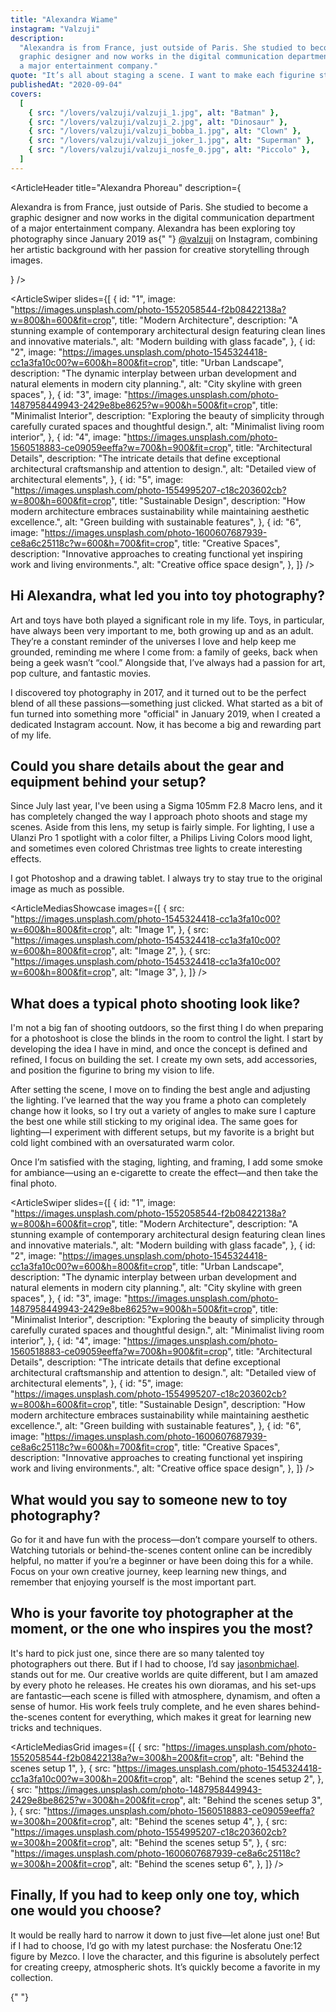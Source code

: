```yaml
---
title: "Alexandra Wiame"
instagram: "Valzuji"
description:
  "Alexandra is from France, just outside of Paris. She studied to become a
  graphic designer and now works in the digital communication department of
  a major entertainment company."
quote: "It’s all about staging a scene. I want to make each figurine stand out and tell a story with a single photo. I believe a lot of this comes down to creating the right atmosphere, so I pay close attention to ambiance in my work—carefully considering framing, lighting, and even those little details that add a sense of realism. I put my heart into every photoshoot, always aiming to pour as much emotion and energy as possible into each shot."
publishedAt: "2020-09-04"
covers:
  [
    { src: "/lovers/valzuji/valzuji_1.jpg", alt: "Batman" },
    { src: "/lovers/valzuji/valzuji_2.jpg", alt: "Dinosaur" },
    { src: "/lovers/valzuji/valzuji_bobba_1.jpg", alt: "Clown" },
    { src: "/lovers/valzuji/valzuji_joker_1.jpg", alt: "Superman" },
    { src: "/lovers/valzuji/valzuji_nosfe_0.jpg", alt: "Piccolo" },
  ]
---
```


<ArticleHeader
  title="Alexandra Phoreau"
  description={
    <p>
      Alexandra is from France, just outside of Paris. She studied to become a
      graphic designer and now works in the digital communication department of
      a major entertainment company. Alexandra has been exploring toy
      photography since January 2019 as{" "}
      <a href="https://www.instagram.com/valzuji/">@valzuji</a> on Instagram,
      combining her artistic background with her passion for creative
      storytelling through images.
    </p>
  }
/>

<ArticleSwiper
  slides={[
    {
      id: "1",
      image:
        "https://images.unsplash.com/photo-1552058544-f2b08422138a?w=800&h=600&fit=crop",
      title: "Modern Architecture",
      description:
        "A stunning example of contemporary architectural design featuring clean lines and innovative materials.",
      alt: "Modern building with glass facade",
    },
    {
      id: "2",
      image:
        "https://images.unsplash.com/photo-1545324418-cc1a3fa10c00?w=600&h=800&fit=crop",
      title: "Urban Landscape",
      description:
        "The dynamic interplay between urban development and natural elements in modern city planning.",
      alt: "City skyline with green spaces",
    },
    {
      id: "3",
      image:
        "https://images.unsplash.com/photo-1487958449943-2429e8be8625?w=900&h=500&fit=crop",
      title: "Minimalist Interior",
      description:
        "Exploring the beauty of simplicity through carefully curated spaces and thoughtful design.",
      alt: "Minimalist living room interior",
    },
    {
      id: "4",
      image:
        "https://images.unsplash.com/photo-1560518883-ce09059eeffa?w=700&h=900&fit=crop",
      title: "Architectural Details",
      description:
        "The intricate details that define exceptional architectural craftsmanship and attention to design.",
      alt: "Detailed view of architectural elements",
    },
    {
      id: "5",
      image:
        "https://images.unsplash.com/photo-1554995207-c18c203602cb?w=800&h=600&fit=crop",
      title: "Sustainable Design",
      description:
        "How modern architecture embraces sustainability while maintaining aesthetic excellence.",
      alt: "Green building with sustainable features",
    },
    {
      id: "6",
      image:
        "https://images.unsplash.com/photo-1600607687939-ce8a6c25118c?w=600&h=700&fit=crop",
      title: "Creative Spaces",
      description:
        "Innovative approaches to creating functional yet inspiring work and living environments.",
      alt: "Creative office space design",
    },
  ]}
/>

<ArticleBody>

## Hi Alexandra, what led you into toy photography?

Art and toys have both played a significant role in my life. Toys, in particular, have always been very important to me, both growing up and as an adult. They’re a constant reminder of the universes I love and help keep me grounded, reminding me where I come from: a family of geeks, back when being a geek wasn’t “cool.” Alongside that, I’ve always had a passion for art, pop culture, and fantastic movies.

I discovered toy photography in 2017, and it turned out to be the perfect blend of all these passions—something just clicked. What started as a bit of fun turned into something more "official" in January 2019, when I created a dedicated Instagram account. Now, it has become a big and rewarding part of my life.

</ArticleBody>

<ArticleBlockquote
  quote="It’s all about staging a scene. I want to make each figurine stand out and tell a story with a single photo. I believe a lot of this comes down to creating the right atmosphere, so I pay close attention to ambiance in my work—carefully considering framing, lighting, and even those little details that add a sense of realism. I put my heart into every photoshoot, always aiming to pour as much emotion and energy as possible into each shot."
  author="Alexandra Phoreau"
/>

<ArticleBody>

## Could you share details about the gear and equipment behind your setup?

Since July last year, I've been using a Sigma 105mm F2.8 Macro lens, and it has completely changed the way I approach photo shoots and stage my scenes. Aside from this lens, my setup is fairly simple. For lighting, I use a Ulanzi Pro 1 spotlight with a color filter, a Philips Living Colors mood light, and sometimes even colored Christmas tree lights to create interesting effects.

I got Photoshop and a drawing tablet. I always try to stay true to the original image as much as possible.

</ArticleBody>

<ArticleMediasShowcase
  images={[
    {
      src: "https://images.unsplash.com/photo-1545324418-cc1a3fa10c00?w=600&h=800&fit=crop",
      alt: "Image 1",
    },
    {
      src: "https://images.unsplash.com/photo-1545324418-cc1a3fa10c00?w=600&h=800&fit=crop",
      alt: "Image 2",
    },
    {
      src: "https://images.unsplash.com/photo-1545324418-cc1a3fa10c00?w=600&h=800&fit=crop",
      alt: "Image 3",
    },
  ]}
/>

<ArticleBody>

## What does a typical photo shooting look like?

I'm not a big fan of shooting outdoors, so the first thing I do when preparing for a photoshoot is close the blinds in the room to control the light. I start by developing the idea I have in mind, and once the concept is defined and refined, I focus on building the set. I create my own sets, add accessories, and position the figurine to bring my vision to life.

After setting the scene, I move on to finding the best angle and adjusting the lighting. I’ve learned that the way you frame a photo can completely change how it looks, so I try out a variety of angles to make sure I capture the best one while still sticking to my original idea. The same goes for lighting—I experiment with different setups, but my favorite is a bright but cold light combined with an oversaturated warm color.

Once I’m satisfied with the staging, lighting, and framing, I add some smoke for ambiance—using an e-cigarette to create the effect—and then take the final photo.

</ArticleBody>

<ArticleSwiper
  slides={[
    {
      id: "1",
      image:
        "https://images.unsplash.com/photo-1552058544-f2b08422138a?w=800&h=600&fit=crop",
      title: "Modern Architecture",
      description:
        "A stunning example of contemporary architectural design featuring clean lines and innovative materials.",
      alt: "Modern building with glass facade",
    },
    {
      id: "2",
      image:
        "https://images.unsplash.com/photo-1545324418-cc1a3fa10c00?w=600&h=800&fit=crop",
      title: "Urban Landscape",
      description:
        "The dynamic interplay between urban development and natural elements in modern city planning.",
      alt: "City skyline with green spaces",
    },
    {
      id: "3",
      image:
        "https://images.unsplash.com/photo-1487958449943-2429e8be8625?w=900&h=500&fit=crop",
      title: "Minimalist Interior",
      description:
        "Exploring the beauty of simplicity through carefully curated spaces and thoughtful design.",
      alt: "Minimalist living room interior",
    },
    {
      id: "4",
      image:
        "https://images.unsplash.com/photo-1560518883-ce09059eeffa?w=700&h=900&fit=crop",
      title: "Architectural Details",
      description:
        "The intricate details that define exceptional architectural craftsmanship and attention to design.",
      alt: "Detailed view of architectural elements",
    },
    {
      id: "5",
      image:
        "https://images.unsplash.com/photo-1554995207-c18c203602cb?w=800&h=600&fit=crop",
      title: "Sustainable Design",
      description:
        "How modern architecture embraces sustainability while maintaining aesthetic excellence.",
      alt: "Green building with sustainable features",
    },
    {
      id: "6",
      image:
        "https://images.unsplash.com/photo-1600607687939-ce8a6c25118c?w=600&h=700&fit=crop",
      title: "Creative Spaces",
      description:
        "Innovative approaches to creating functional yet inspiring work and living environments.",
      alt: "Creative office space design",
    },
  ]}
/>

<ArticleBody>

## What would you say to someone new to toy photography?

Go for it and have fun with the process—don’t compare yourself to others. Watching tutorials or behind-the-scenes content online can be incredibly helpful, no matter if you’re a beginner or have been doing this for a while. Focus on your own creative journey, keep learning new things, and remember that enjoying yourself is the most important part.

</ArticleBody>

<ArticleBody>

## Who is your favorite toy photographer at the moment, or the one who inspires you the most?

It's hard to pick just one, since there are so many talented toy photographers out there. But if I had to choose, I’d say [jasonbmichael](https://www.instagram.com/jasonbmichael). stands out for me. Our creative worlds are quite different, but I am amazed by every photo he releases. He creates his own dioramas, and his set-ups are fantastic—each scene is filled with atmosphere, dynamism, and often a sense of humor. His work feels truly complete, and he even shares behind-the-scenes content for everything, which makes it great for learning new tricks and techniques.

</ArticleBody>

<ArticleMediasGrid
  images={[
    {
      src: "https://images.unsplash.com/photo-1552058544-f2b08422138a?w=300&h=200&fit=crop",
      alt: "Behind the scenes setup 1",
    },
    {
      src: "https://images.unsplash.com/photo-1545324418-cc1a3fa10c00?w=300&h=200&fit=crop",
      alt: "Behind the scenes setup 2",
    },
    {
      src: "https://images.unsplash.com/photo-1487958449943-2429e8be8625?w=300&h=200&fit=crop",
      alt: "Behind the scenes setup 3",
    },
    {
      src: "https://images.unsplash.com/photo-1560518883-ce09059eeffa?w=300&h=200&fit=crop",
      alt: "Behind the scenes setup 4",
    },
    {
      src: "https://images.unsplash.com/photo-1554995207-c18c203602cb?w=300&h=200&fit=crop",
      alt: "Behind the scenes setup 5",
    },
    {
      src: "https://images.unsplash.com/photo-1600607687939-ce8a6c25118c?w=300&h=200&fit=crop",
      alt: "Behind the scenes setup 6",
    },
  ]}
/>

<ArticleBody>

## Finally, If you had to keep only one toy, which one would you choose?

It would be really hard to narrow it down to just five—let alone just one! But if I had to choose, I’d go with my latest purchase: the Nosferatu One:12 figure by Mezco. I love the character, and this figurine is absolutely perfect for creating creepy, atmospheric shots. It’s quickly become a favorite in my collection.

</ArticleBody>

<ArticleVideo src="/video-demo.mp4" caption="The Barge from HasLab" />{" "}
